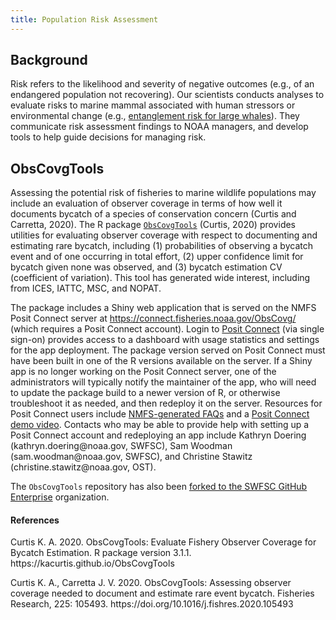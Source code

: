 ```yaml
---
title: Population Risk Assessment
---
```



## Background
Risk refers to the likelihood and severity of negative outcomes (e.g., of an endangered population not recovering). Our scientists conducts analyses to evaluate risks to marine mammal associated with human stressors or environmental change (e.g., [entanglement risk for large whales](https://www.fisheries.noaa.gov/resource/document/infographic-west-coast-humpback-whale-entanglements)). They communicate risk assessment findings to NOAA managers, and develop tools to help guide decisions for managing risk.

## ObsCovgTools
Assessing the potential risk of fisheries to marine wildlife populations may include an evaluation of observer coverage in terms of how well it documents bycatch of a species of conservation concern (Curtis and Carretta, 2020). The R package [`ObsCovgTools`](https://github.com/kacurtis/ObsCovgTools/tree/main) (Curtis, 2020) provides utilities for evaluating observer coverage with respect to documenting and estimating rare bycatch, including (1) probabilities of observing a bycatch event and of one occurring in total effort, (2) upper confidence limit for bycatch given none was observed, and (3) bycatch estimation CV (coefficient of variation). This tool has generated wide interest, including from ICES, IATTC, MSC, and NOPAT.

The package includes a Shiny web application that is served on the NMFS Posit Connect server at [https://connect.fisheries.noaa.gov/ObsCovg/](https://connect.fisheries.noaa.gov/ObsCovg/) (which requires a Posit Connect account). Login to [Posit Connect](https://connect.fisheries.noaa.gov/) (via single sign-on) provides access to a dashboard with usage statistics and settings for the app deployment. The package version served on Posit Connect must have been built in one of the R versions available on the server. If a Shiny app is no longer working on the Posit Connect server, one of the administrators will typically notify the maintainer of the app, who will need to update the package build to a newer version of R, or otherwise troubleshoot it as needed, and then redeploy it on the server. Resources for Posit Connect users include [NMFS-generated FAQs](https://docs.google.com/document/d/1wWBg_L8vkzTH7kNmJnI2yG4HkVybVo48qWtCrLEei6U/edit#) and a
[Posit Connect demo video](https://drive.google.com/file/d/1SRCn2ANf8SxOMcPsvYuU6LRCaYnvhoZs/view?usp=sharing). Contacts who may be able to provide help with setting up a Posit Connect account and redeploying an app include Kathryn Doering (kathryn.doering@noaa.gov, SWFSC), Sam Woodman (sam.woodman@noaa.gov, SWFSC), and Christine Stawitz (christine.stawitz@noaa.gov, OST). 

The `ObsCovgTools` repository has also been [forked to the SWFSC GitHub Enterprise](https://github.com/SWFSC/ObsCovgTools) organization. 

#### References
Curtis K. A. 2020. ObsCovgTools: Evaluate Fishery Observer Coverage for Bycatch Estimation. R package version 3.1.1. https://kacurtis.github.io/ObsCovgTools

Curtis K. A., Carretta J. V. 2020. ObsCovgTools: Assessing observer coverage needed to document and estimate rare event bycatch. Fisheries Research, 225: 105493. https://doi.org/10.1016/j.fishres.2020.105493
